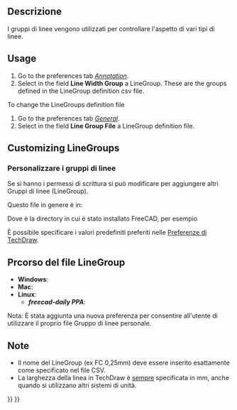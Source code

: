 <languages/>

<div class="mw-translate-fuzzy">
{{Docnav/it
|[[TechDraw_2PointCosmeticLine/it|Linea tra due punti]]
|[[TechDraw_Templates/it|Modelli di squadrature]]
|[[TechDraw_Workbench/it|TechDraw]]
|IconL=TechDraw-line2points.svg
|IconC=Workbench_TechDraw.svg
|IconR=
}}
</div>

{{TOCright}}

<span id="Description"></span>
<div class="mw-translate-fuzzy">
==Descrizione==
</div>

<div class="mw-translate-fuzzy">
I gruppi di linee vengono utilizzati per controllare l'aspetto di vari tipi di linee.
</div>

<div lang="en" dir="ltr" class="mw-content-ltr">
== Usage ==
</div>

<div lang="en" dir="ltr" class="mw-content-ltr">
# Go to the preferences tab ''[[TechDraw_Preferences#Annotation|Annotation]]''.
# Select in the field '''Line Width Group''' a LineGroup. These are the groups defined in the LineGroup definition csv file.
</div>

<div lang="en" dir="ltr" class="mw-content-ltr">
To change the LineGroups definition file
# Go to the preferences tab ''[[TechDraw_Preferences#General|General]]''.
# Select in the field '''Line Group File''' a LineGroup definition file.
</div>

<div lang="en" dir="ltr" class="mw-content-ltr">
== Customizing LineGroups ==
</div>

<div class="mw-translate-fuzzy">
=== Personalizzare i gruppi di linee ===
Se si hanno i permessi di scrittura si può modificare  {{incode|LineGroup.csv}} per aggiungere altri Gruppi di linee (LineGroup).
</div>

Questo file in genere è in:

{{Code|code=
$INSTALL_DIR/Mod/TechDraw/LineGroup/LineGroup.csv
}}

Dove {{incode|$INSTALL_DIR}} è la directory in cui è stato installato FreeCAD, per esempio

{{Code|code=
/usr/share/freecad/Mod/TechDraw/LineGroup/LineGroup.csv
}}

È possibile specificare i valori predefiniti preferiti nelle [[TechDraw_Preferences/it|Preferenze di TechDraw]].

<span id="LineGroup_File_Path"></span>
==Prcorso del file LineGroup==

<div class="mw-translate-fuzzy">
* '''Windows''': {{incode|C:\Program Files\FreeCAD\data\Mod\TechDraw\LineGroup\}}
* '''Mac''': {{incode|/Applications/FreeCAD.app/Contents/Mod/TechDraw/LineGroup/}}
* '''Linux''': {{incode|/usr/share/freecad/Mod/TechDraw/LineGroup/}}
** '''''freecad-daily PPA''''': {{incode|/usr/share/freecad-daily/Mod/TechDraw/LineGroup/}}
Nota: È stata aggiunta una nuova preferenza per consentire all'utente di utilizzare il proprio file Gruppo di linee personale.
</div>

{{Code|code=
;FreeCAD LineGroup Definitions
;Format: *GroupName,thin,graphic,thick,extra
;thin: hidden lines
;graphic: dimensions, centerlines
;thick: visible lines
;extra: not implemented
}}

{{Code|code=
*FC 0.25mm,0.13,0.18,0.25,0.50
*FC 0.35mm,0.18,0.25,0.35,0.70
*FC 0.50mm,0.25,0.35,0.50,1.0
*FC 0.70mm,0.35,0.50,0.70,1.4
*FC 1.00mm,0.50,0.70,1.00,2.00
}}

<span id="Note"></span>
<div class="mw-translate-fuzzy">
==Note==
</div>

<div class="mw-translate-fuzzy">
* Il nome del LineGroup (ex FC 0,25mm) deve essere inserito esattamente come specificato nel file CSV.
* La larghezza della linea in TechDraw è <u>sempre</u> specificata in mm, anche quando si utilizzano altri sistemi di unità.
</div>


<div class="mw-translate-fuzzy">
{{Docnav/it
|[[TechDraw_2PointCosmeticLine/it|Linea tra due punti]]
|[[TechDraw_Templates/it|Modelli di squadrature]]
|[[TechDraw_Workbench/it|TechDraw]]
|IconL=TechDraw-line2points.svg
|IconC=Workbench_TechDraw.svg
|IconR=
}}
</div>

{{TechDraw_Tools_navi{{#translation:}}}}
{{Userdocnavi{{#translation:}}}}